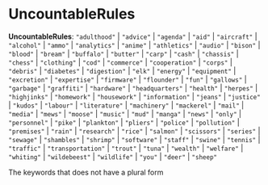 
# UncountableRules

 **UncountableRules**: `"adulthood"` \| `"advice"` \| `"agenda"` \| `"aid"` \| `"aircraft"` \| `"alcohol"` \| `"ammo"` \| `"analytics"` \| `"anime"` \| `"athletics"` \| `"audio"` \| `"bison"` \| `"blood"` \| `"bream"` \| `"buffalo"` \| `"butter"` \| `"carp"` \| `"cash"` \| `"chassis"` \| `"chess"` \| `"clothing"` \| `"cod"` \| `"commerce"` \| `"cooperation"` \| `"corps"` \| `"debris"` \| `"diabetes"` \| `"digestion"` \| `"elk"` \| `"energy"` \| `"equipment"` \| `"excretion"` \| `"expertise"` \| `"firmware"` \| `"flounder"` \| `"fun"` \| `"gallows"` \| `"garbage"` \| `"graffiti"` \| `"hardware"` \| `"headquarters"` \| `"health"` \| `"herpes"` \| `"highjinks"` \| `"homework"` \| `"housework"` \| `"information"` \| `"jeans"` \| `"justice"` \| `"kudos"` \| `"labour"` \| `"literature"` \| `"machinery"` \| `"mackerel"` \| `"mail"` \| `"media"` \| `"mews"` \| `"moose"` \| `"music"` \| `"mud"` \| `"manga"` \| `"news"` \| `"only"` \| `"personnel"` \| `"pike"` \| `"plankton"` \| `"pliers"` \| `"police"` \| `"pollution"` \| `"premises"` \| `"rain"` \| `"research"` \| `"rice"` \| `"salmon"` \| `"scissors"` \| `"series"` \| `"sewage"` \| `"shambles"` \| `"shrimp"` \| `"software"` \| `"staff"` \| `"swine"` \| `"tennis"` \| `"traffic"` \| `"transportation"` \| `"trout"` \| `"tuna"` \| `"wealth"` \| `"welfare"` \| `"whiting"` \| `"wildebeest"` \| `"wildlife"` \| `"you"` \| `"deer"` \| `"sheep"`

The keywords that does not have a plural form
